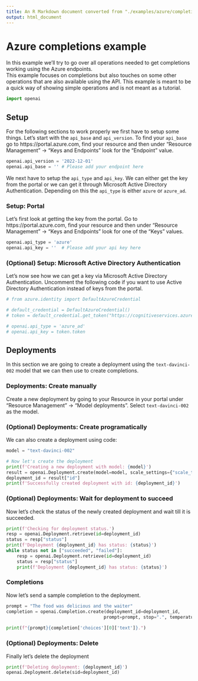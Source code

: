 ```yaml
---
title: An R Markdown document converted from "./examples/azure/completions.ipynb"
output: html_document
---
```


# Azure completions example
In this example we'll try to go over all operations needed to get completions working using the Azure endpoints. \
This example focuses on completions but also touches on some other operations that are also available using the API. This example is meant to be a quick way of showing simple operations and is not meant as a tutorial.

```python
import openai
```

## Setup
For the following sections to work properly we first have to setup some things. Let's start with the `api_base` and `api_version`. To find your `api_base` go to https://portal.azure.com, find your resource and then under "Resource Management" -> "Keys and Endpoints" look for the "Endpoint" value.

```python
openai.api_version = '2022-12-01'
openai.api_base = '' # Please add your endpoint here
```

We next have to setup the `api_type` and `api_key`. We can either get the key from the portal or we can get it through Microsoft Active Directory Authentication. Depending on this the `api_type` is either `azure` or `azure_ad`.

### Setup: Portal
Let's first look at getting the key from the portal. Go to https://portal.azure.com, find your resource and then under "Resource Management" -> "Keys and Endpoints" look for one of the "Keys" values.

```python
openai.api_type = 'azure'
openai.api_key = ''  # Please add your api key here
```

### (Optional) Setup: Microsoft Active Directory Authentication
Let's now see how we can get a key via Microsoft Active Directory Authentication. Uncomment the following code if you want to use Active Directory Authentication instead of keys from the portal.

```python
# from azure.identity import DefaultAzureCredential

# default_credential = DefaultAzureCredential()
# token = default_credential.get_token("https://cognitiveservices.azure.com/.default")

# openai.api_type = 'azure_ad'
# openai.api_key = token.token
```

## Deployments
In this section we are going to create a deployment using the `text-davinci-002` model that we can then use to create completions.

### Deployments: Create manually
Create a new deployment by going to your Resource in your portal under "Resource Management" -> "Model deployments". Select `text-davinci-002` as the model.

### (Optional) Deployments: Create programatically
We can also create a deployment using code:

```python
model = "text-davinci-002"

# Now let's create the deployment
print(f'Creating a new deployment with model: {model}')
result = openai.Deployment.create(model=model, scale_settings={"scale_type":"standard"})
deployment_id = result["id"]
print(f'Successfully created deployment with id: {deployment_id}')
```

### (Optional) Deployments: Wait for deployment to succeed
Now let's check the status of the newly created deployment and wait till it is succeeded.

```python
print(f'Checking for deployment status.')
resp = openai.Deployment.retrieve(id=deployment_id)
status = resp["status"]
print(f'Deployment {deployment_id} has status: {status}')
while status not in ["succeeded", "failed"]:
    resp = openai.Deployment.retrieve(id=deployment_id)
    status = resp["status"]
    print(f'Deployment {deployment_id} has status: {status}')
```

### Completions
Now let's send a sample completion to the deployment.

```python
prompt = "The food was delicious and the waiter"
completion = openai.Completion.create(deployment_id=deployment_id,
                                     prompt=prompt, stop=".", temperature=0)
                                
print(f"{prompt}{completion['choices'][0]['text']}.")
```

### (Optional) Deployments: Delete
Finally let's delete the deployment

```python
print(f'Deleting deployment: {deployment_id}')
openai.Deployment.delete(sid=deployment_id)
```

